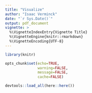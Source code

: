 ```yaml
---
title: "Visualize"
author: "Isaac Verminck"
date: "`r Sys.Date()`"
output: pdf_document
vignette: >
  %\VignetteIndexEntry{Vignette Title}
  %\VignetteEngine{knitr::rmarkdown}
  %\VignetteEncoding{UTF-8}
---
```


```r

library(knitr)

opts_chunk$set(echo=TRUE,
               warning=FALSE,
               message=FALSE,
               cache=FALSE)

devtools::load_all(here::here())

```
